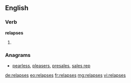 ==English==

===Verb===
'''relapses'''

# {{third-person singular of|relapse}}

===Anagrams===
* [[pearless#English|pearless]], [[pleasers#English|pleasers]], [[presales#English|presales]], [[sales rep#English|sales rep]]

[[de:relapses]]
[[eo:relapses]]
[[fr:relapses]]
[[mg:relapses]]
[[vi:relapses]]